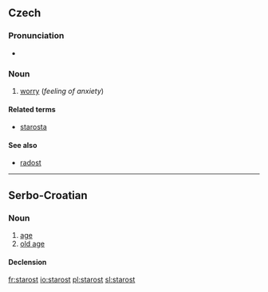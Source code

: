==Czech==

===Pronunciation===
* {{audio|Cs-starost.ogg|Audio}}

===Noun===
{{cs-noun|g=f}}

# [[worry]] (''feeling of anxiety'')

====Related terms====
* [[starosta]] {{m}}

====See also====
* [[radost]] {{f}}

----

==Serbo-Croatian==

===Noun===
{{sh-noun|g=f|head=stȁrōst|r|старост|ста̏ро̄ст}}

# [[age]]
# [[old age]]

====Declension====
{{sh-decl-noun
|starost|starosti
|starosti|starosti
|starosti|starostima
|starost|starosti
|starosti|starosti
|starosti|starostima
|starošću / starosti|starostima
}}

[[fr:starost]]
[[io:starost]]
[[pl:starost]]
[[sl:starost]]